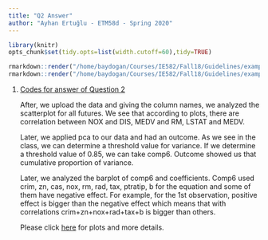 ```yaml
---
title: "Q2 Answer"
author: "Ayhan Ertuğlu - ETM58d - Spring 2020"
---
```

```r
library(knitr)
opts_chunk$set(tidy.opts=list(width.cutoff=60),tidy=TRUE)
```

```r
rmarkdown::render("/home/baydogan/Courses/IE582/Fall18/Guidelines/example_homework_0.Rmd",output_format="pdf_document")
rmarkdown::render("/home/baydogan/Courses/IE582/Fall18/Guidelines/example_homework_0.Rmd",output_format="html_document")
```

1. [Codes for answer of Question 2](https://github.com/ETM-58D/spring20-ayhanertuglu/blob/master/files/q2.rtf)

    After, we upload the data and giving the column names, we analyzed the scatterplot for all futures. We see that according to plots, there are correlation between NOX and DIS, MEDV and RM, LSTAT and MEDV.
    
    Later, we applied pca to our data and had an outcome. As we see in the class, we can determine a threshold value for variance. If we determine a threshold value of 0.85, we can take comp6. Outcome showed us that cumulative proportion of variance.
    
    Later, we analyzed the barplot of comp6 and coefficients. Comp6 used crim, zn, cas, nox, rm, rad, tax, ptratip, b for the equation and some of them have negative effect. For example, for the 1st observation, positive effect is bigger than the negative effect which means that with correlations crim+zn+nox+rad+tax+b is bigger than others.
    
    Please click [here](https://github.com/ETM-58D/spring20-ayhanertuglu/blob/master/files/q2-q3.docx) for plots and more details.